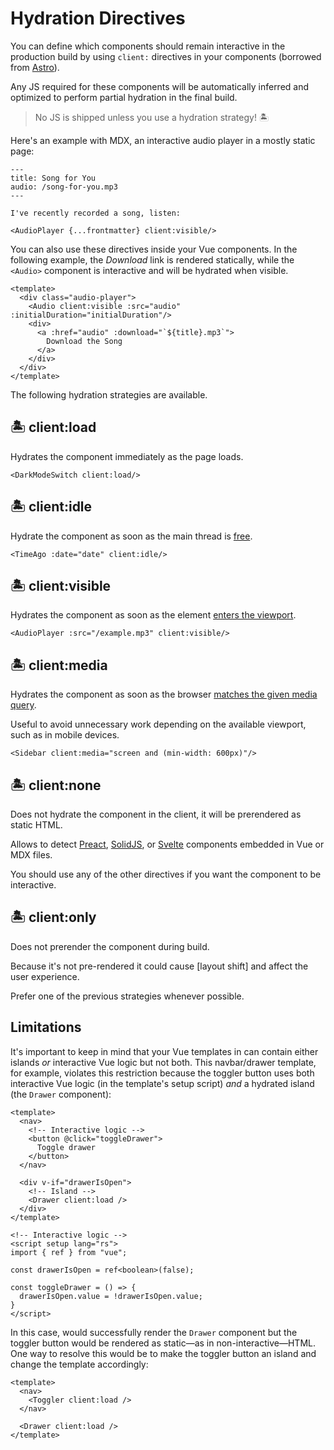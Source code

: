 [Partial Hydration]: https://jasonformat.com/islands-architecture/
[Astro]: https://docs.astro.build/core-concepts/component-hydration
[requestIdleCallback]: https://developer.mozilla.org/en-US/docs/Web/API/Window/requestIdleCallback
[intersectionobserver]: https://developer.mozilla.org/en-US/docs/Web/API/Intersection_Observer_API
[matchMedia]: https://developer.mozilla.org/en-US/docs/Web/API/Window/matchMedia

[Preact]: /guide/plugins#preactpreset-vite
[SolidJS]: /guide/plugins#vite-plugin-solid
[Svelte]: /guide/plugins#sveltejsvite-plugin-svelte

# Hydration Directives <Logo/>

You can define which components should remain interactive in the production
build by using `client:` directives in your components (borrowed from [Astro]).

Any JS required for these components will be automatically inferred and optimized to perform partial hydration in the final build.

> No JS is shipped unless you use a hydration strategy! 🏝

Here's an example with MDX, an interactive audio player in a mostly static page:

```mdx
---
title: Song for You
audio: /song-for-you.mp3
---

I've recently recorded a song, listen:

<AudioPlayer {...frontmatter} client:visible/>
```

You can also use these directives inside your Vue components. In the following
example, the _Download_ link is rendered statically, while the `<Audio>`
component is interactive and will be hydrated when visible.

```vue
<template>
  <div class="audio-player">
    <Audio client:visible :src="audio" :initialDuration="initialDuration"/>
    <div>
      <a :href="audio" :download="`${title}.mp3`">
        Download the Song
      </a>
    </div>
  </div>
</template>
```

The following hydration strategies are available.

## 🏝 client:load
Hydrates the component immediately as the page loads.

```vue
<DarkModeSwitch client:load/>
```

## 🏝 client:idle
Hydrate the component as soon as the main thread is [free][requestIdleCallback].

```vue
<TimeAgo :date="date" client:idle/>
```

## 🏝 client:visible
Hydrates the component as soon as the element [enters the viewport][intersectionobserver].

```vue
<AudioPlayer :src="/example.mp3" client:visible/>
```

## 🏝 client:media
Hydrates the component as soon as the browser [matches the given media query][matchMedia].

Useful to avoid unnecessary work depending on the available viewport, such as in mobile devices.

```vue
<Sidebar client:media="screen and (min-width: 600px)"/>
```

## 🏝 client:none
Does not hydrate the component in the client, it will be prerendered as static HTML.

Allows <Iles/> to detect [Preact], [SolidJS], or [Svelte] components embedded in Vue or MDX files.

<Tip title="No JS will be shipped in the build">
You should use any of the other directives if you want the component to be interactive.
</Tip>

## 🏝 client:only
Does not prerender the component during build.

<Tip warn>
Because it's not pre-rendered it could cause [layout shift] and affect the user experience.

Prefer one of the previous strategies whenever possible.
</Tip>

## Limitations

It's important to keep in mind that your Vue templates in <Iles /> can contain either islands *or*
interactive Vue logic but not both. This navbar/drawer template, for example, violates this
restriction because the toggler button uses both interactive Vue logic (in the template's setup
script) *and* a hydrated island (the `Drawer` component):

```vue {3-6,9-12}
<template>
  <nav>
    <!-- Interactive logic -->
    <button @click="toggleDrawer">
      Toggle drawer
    </button>
  </nav>

  <div v-if="drawerIsOpen">
    <!-- Island -->
    <Drawer client:load />
  </div>
</template>

<!-- Interactive logic -->
<script setup lang="rs">
import { ref } from "vue";

const drawerIsOpen = ref<boolean>(false);

const toggleDrawer = () => {
  drawerIsOpen.value = !drawerIsOpen.value;
}
</script>
```

In this case, <Iles /> would successfully render the `Drawer` component but the toggler button would
be rendered as static&mdash;as in non-interactive&mdash;HTML. One way to resolve this would be to
make the toggler button an island and change the template accordingly:

```vue
<template>
  <nav>
    <Toggler client:load />
  </nav>

  <Drawer client:load />
</template>
```

[layout shift]: https://web.dev/cls/
